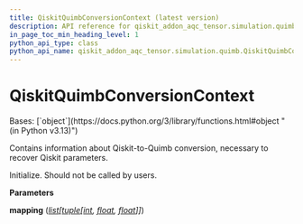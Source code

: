 ```yaml
---
title: QiskitQuimbConversionContext (latest version)
description: API reference for qiskit_addon_aqc_tensor.simulation.quimb.QiskitQuimbConversionContext in the latest version of qiskit-addon-aqc-tensor
in_page_toc_min_heading_level: 1
python_api_type: class
python_api_name: qiskit_addon_aqc_tensor.simulation.quimb.QiskitQuimbConversionContext
---
```


# QiskitQuimbConversionContext

<Class id="qiskit_addon_aqc_tensor.simulation.quimb.QiskitQuimbConversionContext" isDedicatedPage={true} github="https://github.com/Qiskit/qiskit-addon-aqc-tensor/tree/stable/0.1/qiskit_addon_aqc_tensor/simulation/quimb/__init__.py#L180-L185" signature="QiskitQuimbConversionContext(mapping, /)[source]" modifiers="class">
  Bases: [`object`](https://docs.python.org/3/library/functions.html#object "(in Python v3.13)")

  Contains information about Qiskit-to-Quimb conversion, necessary to recover Qiskit parameters.

  Initialize. Should not be called by users.

  **Parameters**

  **mapping** ([*list*](https://docs.python.org/3/library/stdtypes.html#list "(in Python v3.13)")*\[*[*tuple*](https://docs.python.org/3/library/stdtypes.html#tuple "(in Python v3.13)")*\[*[*int*](https://docs.python.org/3/library/functions.html#int "(in Python v3.13)")*,* [*float*](https://docs.python.org/3/library/functions.html#float "(in Python v3.13)")*,* [*float*](https://docs.python.org/3/library/functions.html#float "(in Python v3.13)")*]]*)
</Class>

